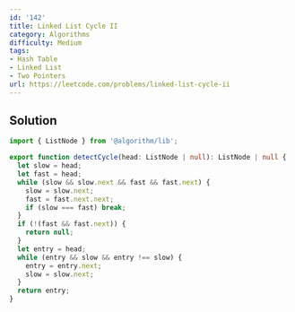 ```yaml
---
id: '142'
title: Linked List Cycle II
category: Algorithms
difficulty: Medium
tags:
- Hash Table
- Linked List
- Two Pointers
url: https://leetcode.com/problems/linked-list-cycle-ii
---
```


## Solution

```typescript filename="solution.ts" copy
import { ListNode } from '@algorithm/lib';

export function detectCycle(head: ListNode | null): ListNode | null {
  let slow = head;
  let fast = head;
  while (slow && slow.next && fast && fast.next) {
    slow = slow.next;
    fast = fast.next.next;
    if (slow === fast) break;
  }
  if (!(fast && fast.next)) {
    return null;
  }
  let entry = head;
  while (entry && slow && entry !== slow) {
    entry = entry.next;
    slow = slow.next;
  }
  return entry;
}
```


